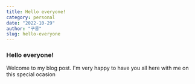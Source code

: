 ```yaml
---
title: Hello everyone!
category: personal
date: "2022-10-29"
author: "구롱"
slug: hello-everyone
---
```


### Hello everyone!

Welcome to my blog post. I'm very happy to have you all here with me on this special ocasion
